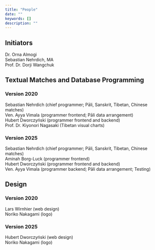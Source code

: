 ```yaml
---
title: "People"
date: ""
keywords: []
description: ""
---
```


## Initiators

Dr. Orna Almogi<br />
Sebastian Nehrdich, MA<br />
Prof. Dr. Dorji Wangchuk<br />

## Textual Matches and Database Programming

### Version 2020

Sebastian Nehrdich (chief programmer; Pāli, Sanskrit, Tibetan, Chinese matches)<br />
Ven. Ayya Vimala (programmer frontend; Pāli data arrangement)<br />
Hubert Dworczyński (programmer frontend and backend)<br />
Prof. Dr. Kiyonori Nagasaki (Tibetan visual charts)<br />

### Version 2025

Sebastian Nehrdich (chief programmer; Pāli, Sanskrit, Tibetan, Chinese matches)<br />
Aminah Borg-Luck (programmer frontend)<br />
Hubert Dworczyński (programmer frontend and backend)<br />
Ven. Ayya Vimala (programmer backend; Pāli data arrangement; Testing)<br />

## Design

### Version 2020

Lars Wirnhier (web design)<br />
Noriko Nakagami (logo)<br />

### Version 2025

Hubert Dworczyński (web design)<br />
Noriko Nakagami (logo)<br />
